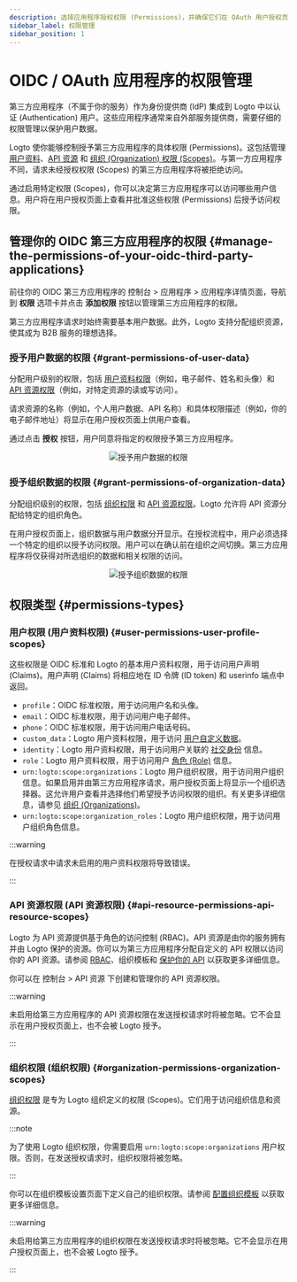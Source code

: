 ```yaml
---
description: 选择应用程序授权权限 (Permissions)，并确保它们在 OAuth 用户授权页面上清晰显示。
sidebar_label: 权限管理
sidebar_position: 1
---
```


# OIDC / OAuth 应用程序的权限管理

第三方应用程序（不属于你的服务）作为身份提供商 (IdP) 集成到 Logto 中以认证 (Authentication) 用户。这些应用程序通常来自外部服务提供商，需要仔细的权限管理以保护用户数据。

Logto 使你能够控制授予第三方应用程序的具体权限 (Permissions)。这包括管理 [用户资料](#user-permissions-user-profile-scopes)、[API 资源](#api-resource-permissions-api-resource-scopes) 和 [组织 (Organization) 权限 (Scopes)](#organization-permissions-organization-scopes)。与第一方应用程序不同，请求未经授权权限 (Scopes) 的第三方应用程序将被拒绝访问。

通过启用特定权限 (Scopes)，你可以决定第三方应用程序可以访问哪些用户信息。用户将在用户授权页面上查看并批准这些权限 (Permissions) 后授予访问权限。

## 管理你的 OIDC 第三方应用程序的权限 \{#manage-the-permissions-of-your-oidc-third-party-applications}

前往你的 OIDC 第三方应用程序的 <CloudLink to="/applications">控制台 > 应用程序 > 应用程序详情页面</CloudLink>，导航到 **权限** 选项卡并点击 **添加权限** 按钮以管理第三方应用程序的权限。

第三方应用程序请求时始终需要基本用户数据。此外，Logto 支持分配组织资源，使其成为 B2B 服务的理想选择。

### 授予用户数据的权限 \{#grant-permissions-of-user-data}

分配用户级别的权限，包括 [用户资料权限](#user-permissions-user-profile-scopes)（例如，电子邮件、姓名和头像）和 [API 资源权限](#api-resource-permissions-api-resource-scopes)（例如，对特定资源的读或写访问）。

请求资源的名称（例如，个人用户数据、API 名称）和具体权限描述（例如，你的电子邮件地址）将显示在用户授权页面上供用户查看。

通过点击 **授权** 按钮，用户同意将指定的权限授予第三方应用程序。

<center>
  <img src="/img/assets/grant-permissions-of-user-data.webp" alt="授予用户数据的权限" />
</center>

### 授予组织数据的权限 \{#grant-permissions-of-organization-data}

分配组织级别的权限，包括 [组织权限](#organization-permissions-organization-scopes) 和 [API 资源权限](#api-resource-permissions-api-resource-scopes)。Logto 允许将 API 资源分配给特定的组织角色。

在用户授权页面上，组织数据与用户数据分开显示。在授权流程中，用户必须选择一个特定的组织以授予访问权限。用户可以在确认前在组织之间切换。第三方应用程序将仅获得对所选组织的数据和相关权限的访问。

<center>
  <img src="/img/assets/grant-permissions-of-organization-data.webp" alt="授予组织数据的权限" />
</center>

## 权限类型 \{#permissions-types}

### 用户权限 (用户资料权限) \{#user-permissions-user-profile-scopes}

这些权限是 OIDC 标准和 Logto 的基本用户资料权限，用于访问用户声明 (Claims)。用户声明 (Claims) 将相应地在 ID 令牌 (ID token) 和 userinfo 端点中返回。

- `profile`：OIDC 标准权限，用于访问用户名和头像。
- `email`：OIDC 标准权限，用于访问用户电子邮件。
- `phone`：OIDC 标准权限，用于访问用户电话号码。
- `custom_data`：Logto 用户资料权限，用于访问 [用户自定义数据](/user-management/user-data/#custom-data)。
- `identity`：Logto 用户资料权限，用于访问用户关联的 [社交身份](/user-management/user-data/#social-identities) 信息。
- `role`：Logto 用户资料权限，用于访问用户 [角色 (Role)](/authorization/role-based-access-control/#roles) 信息。
- `urn:logto:scope:organizations`：Logto 用户组织权限，用于访问用户组织信息。如果启用并由第三方应用程序请求，用户授权页面上将显示一个组织选择器。这允许用户查看并选择他们希望授予访问权限的组织。有关更多详细信息，请参见 [组织 (Organizations)](/organizations)。
- `urn:logto:scope:organization_roles`：Logto 用户组织权限，用于访问用户组织角色信息。

:::warning

在授权请求中请求未启用的用户资料权限将导致错误。

:::

### API 资源权限 (API 资源权限) \{#api-resource-permissions-api-resource-scopes}

Logto 为 API 资源提供基于角色的访问控制 (RBAC)。API 资源是由你的服务拥有并由 Logto 保护的资源。你可以为第三方应用程序分配自定义的 API 权限以访问你的 API 资源。请参阅 [RBAC](/authorization/role-based-access-control)、组织模板和 [保护你的 API](/authorization/api-resources/protect-your-api/) 以获取更多详细信息。

你可以在 <CloudLink to="/api-resources">控制台 > API 资源</CloudLink> 下创建和管理你的 API 资源权限。

:::warning

未启用给第三方应用程序的 API 资源权限在发送授权请求时将被忽略。它不会显示在用户授权页面上，也不会被 Logto 授予。

:::

### 组织权限 (组织权限) \{#organization-permissions-organization-scopes}

[组织权限](/authorization/organization-template/#organization-permission) 是专为 Logto 组织定义的权限 (Scopes)。它们用于访问组织信息和资源。

:::note

为了使用 Logto 组织权限，你需要启用 `urn:logto:scope:organizations` 用户权限。否则，在发送授权请求时，组织权限将被忽略。

:::

你可以在组织模板设置页面下定义自己的组织权限。请参阅 [配置组织模板](/authorization/organization-template/configure-organization-template/) 以获取更多详细信息。

:::warning

未启用给第三方应用程序的组织权限在发送授权请求时将被忽略。它不会显示在用户授权页面上，也不会被 Logto 授予。

:::
